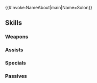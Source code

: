 {{#invoke:NameAbout|main|Name=Solon}}{{HeroPage Tabs}}
{{Hero Infobox
|Name=Solon
|Title=Church Shadow
|WeaponType=Red Tome
|MoveType=Infantry
|Origin=Fire Emblem: Three Houses
|Gender=Male
|actorEN=Joseph Whimms
|actorJP=ふくまつ進紗
|artist=まじ
|additionDate=March 4, 2021
|releaseDate=March 6, 2021
|cv1=12
|cv2=900200
|TagID=ソロン
|InternalID=637
|Properties=ghb,limited
|description=Dark Bishop of those who slither in the dark. Lurked in the Sealed Forest, waiting for the Fell Star. Appears in Fire Emblem: Three Houses.
}}
{{Stats Page
|Lv1HP=19|Lv1ATK=10|Lv1SPD=5|Lv1DEF=5|Lv1RES=10
|GRHP=60|GRATK=65|GRSPD=35|GRDEF=45|GRRES=65
}}
==Skills==
===Weapons===
{{Weapons Table
|weapon1=Flux
|weapon1Default=1
|weapon1Unlock=1
|weapon2=Ruin
|weapon2Default=2
|weapon2Unlock=2
|weapon3=Fenrir
|weapon3Default=4
|weapon3Unlock=3
|weapon4=Banshee Θ
|weapon4Default=5
|weapon4Unlock=5
}}
===Assists===
{{Assists Table}}
===Specials===
{{Specials Table
|special1=Chilling Wind
|special1Default=4
|special1Unlock=3
|special2=Glacies
|special2Unlock=4
}}
===Passives===
{{Passives Table
|passiveB1=Sabotage Res 1
|passiveB2=Sabotage Res 2
|passiveB3=Sabotage Res 3
|passiveB1Unlock=3
|passiveB2Unlock=4
|passiveB3Unlock=5
|passiveC1=Atk Ploy 1
|passiveC2=Atk Ploy 2
|passiveC3=Atk Ploy 3
|passiveC1Unlock=1
|passiveC2Unlock=2
|passiveC3Unlock=4
}}
{{Heroes Navbox}}